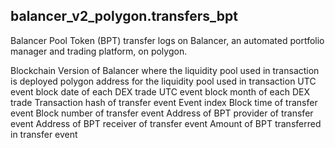 ## balancer_v2_polygon.transfers_bpt 
Balancer Pool Token (BPT) transfer logs on Balancer, an automated portfolio manager and trading platform, on polygon.


<ParamField path="blockchain">
Blockchain
</ParamField>
<ParamField path="version">
Version of Balancer where the liquidity pool used in transaction is deployed
</ParamField>
<ParamField path="contract_address">
polygon address for the liquidity pool used in transaction
</ParamField>
<ParamField path="block_date">
UTC event block date of each DEX trade
</ParamField>
<ParamField path="block_month">
UTC event block month of each DEX trade
</ParamField>
<ParamField path="evt_tx_hash">
Transaction hash of transfer event
</ParamField>
<ParamField path="evt_index">
Event index
</ParamField>
<ParamField path="evt_block_time">
Block time of transfer event
</ParamField>
<ParamField path="evt_block_number">
Block number of transfer event
</ParamField>
<ParamField path="from">
Address of BPT provider of transfer event
</ParamField>
<ParamField path="to">
Address of BPT receiver of transfer event
</ParamField>
<ParamField path="value">
Amount of BPT transferred in transfer event
</ParamField>
